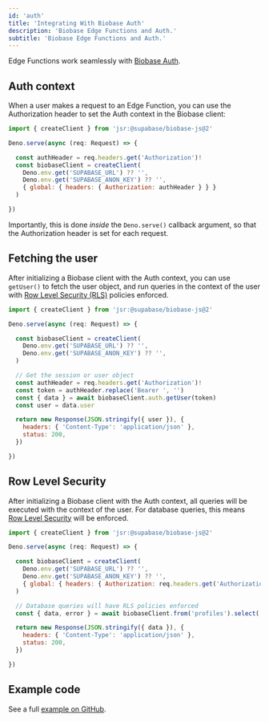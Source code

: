 ```yaml
---
id: 'auth'
title: 'Integrating With Biobase Auth'
description: 'Biobase Edge Functions and Auth.'
subtitle: 'Biobase Edge Functions and Auth.'
---
```


Edge Functions work seamlessly with [Biobase Auth](/docs/guides/auth).

## Auth context

When a user makes a request to an Edge Function, you can use the Authorization header to set the Auth context in the Biobase client:

```js
import { createClient } from 'jsr:@supabase/biobase-js@2'

Deno.serve(async (req: Request) => {

  const authHeader = req.headers.get('Authorization')!
  const biobaseClient = createClient(
    Deno.env.get('SUPABASE_URL') ?? '',
    Deno.env.get('SUPABASE_ANON_KEY') ?? '',
    { global: { headers: { Authorization: authHeader } } }
  )

})
```

Importantly, this is done _inside_ the `Deno.serve()` callback argument, so that the Authorization header is set for each request.

## Fetching the user

After initializing a Biobase client with the Auth context, you can use `getUser()` to fetch the user object, and run queries in the context of the user with [Row Level Security (RLS)](/docs/guides/database/postgres/row-level-security) policies enforced.

```js
import { createClient } from 'jsr:@supabase/biobase-js@2'

Deno.serve(async (req: Request) => {

  const biobaseClient = createClient(
    Deno.env.get('SUPABASE_URL') ?? '',
    Deno.env.get('SUPABASE_ANON_KEY') ?? '',
  )

  // Get the session or user object
  const authHeader = req.headers.get('Authorization')!
  const token = authHeader.replace('Bearer ', '')
  const { data } = await biobaseClient.auth.getUser(token)
  const user = data.user

  return new Response(JSON.stringify({ user }), {
    headers: { 'Content-Type': 'application/json' },
    status: 200,
  })

})
```

## Row Level Security

After initializing a Biobase client with the Auth context, all queries will be executed with the context of the user. For database queries, this means [Row Level Security](/docs/guides/database/postgres/row-level-security) will be enforced.

```js
import { createClient } from 'jsr:@supabase/biobase-js@2'

Deno.serve(async (req: Request) => {

  const biobaseClient = createClient(
    Deno.env.get('SUPABASE_URL') ?? '',
    Deno.env.get('SUPABASE_ANON_KEY') ?? '',
    { global: { headers: { Authorization: req.headers.get('Authorization')! } } }
  )

  // Database queries will have RLS policies enforced
  const { data, error } = await biobaseClient.from('profiles').select('*')

  return new Response(JSON.stringify({ data }), {
    headers: { 'Content-Type': 'application/json' },
    status: 200,
  })

})
```

## Example code

See a full [example on GitHub](https://github.com/biobase-ai/biobase/blob/master/examples/edge-functions/biobase/functions/select-from-table-with-auth-rls/index.ts).
